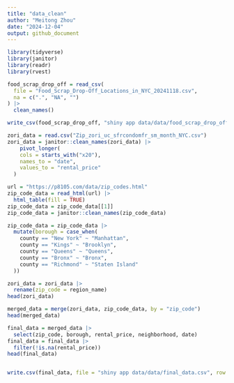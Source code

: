 ```yaml
---
title: "data_clean"
author: "Meitong Zhou"
date: "2024-12-04"
output: github_document
---
```


```r
library(tidyverse) 
library(janitor)
library(readr)
library(rvest)
```
```r
food_scrap_drop_off = read_csv(
  file = "Food_Scrap_Drop-Off_Locations_in_NYC_20241118.csv",
  na = c(".", "NA", "")
) |>
  clean_names()
```
```r
write_csv(food_scrap_drop_off, "shiny app data/data/food_scrap_drop_off.csv")
```



```r
zori_data = read.csv("Zip_zori_uc_sfrcondomfr_sm_month_NYC.csv") 
zori_data = janitor::clean_names(zori_data) |>
    pivot_longer(
    cols = starts_with("x20"),
    names_to = "date",
    values_to = "rental_price"
  )

url = "https://p8105.com/data/zip_codes.html"
zip_code_data = read_html(url) |>
  html_table(fill = TRUE)
zip_code_data = zip_code_data[[1]]
zip_code_data = janitor::clean_names(zip_code_data)
```


```r
zip_code_data = zip_code_data |>
  mutate(borough = case_when(
    county == "New York" ~ "Manhattan",
    county == "Kings" ~ "Brooklyn",
    county == "Queens" ~ "Queens",
    county == "Bronx" ~ "Bronx",
    county == "Richmond" ~ "Staten Island"
  ))
```

```r
zori_data = zori_data |>
  rename(zip_code = region_name)
head(zori_data)
```
```r
merged_data = merge(zori_data, zip_code_data, by = "zip_code")
head(merged_data) 
```
```r
final_data = merged_data |>
  select(zip_code, borough, rental_price, neighborhood, date)
final_data = final_data |> 
  filter(!is.na(rental_price))
head(final_data)


write.csv(final_data, file = "shiny app data/data/final_data.csv", row.names = FALSE)
```

